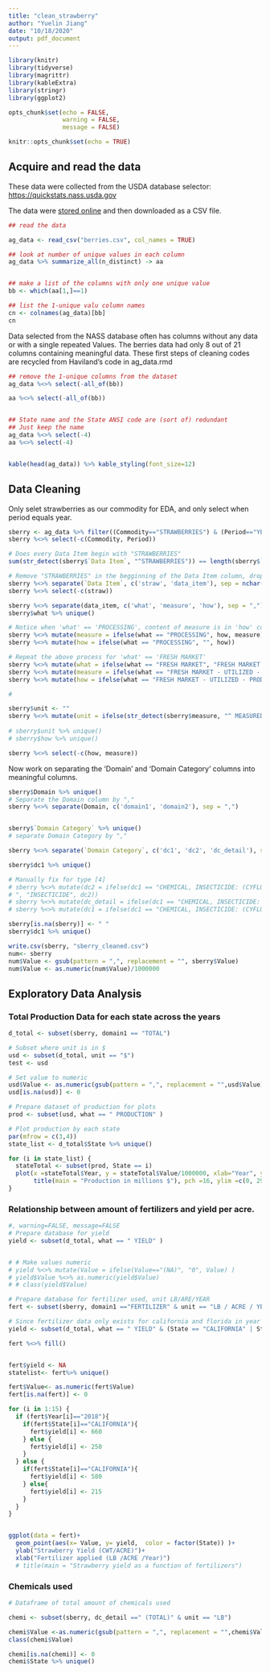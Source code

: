 ```yaml
---
title: "clean_strawberry"
author: "Yuelin Jiang"
date: "10/18/2020"
output: pdf_document
---
```


```r
library(knitr)
library(tidyverse)
library(magrittr)
library(kableExtra)
library(stringr)
library(ggplot2)

opts_chunk$set(echo = FALSE, 
               warning = FALSE,
               message = FALSE)

knitr::opts_chunk$set(echo = TRUE)
```

##  Acquire and read the data

These data were collected from the USDA database selector: <a href="https://quickstats.nass.usda.gov">https://quickstats.nass.usda.gov</a>

The data were <a href="https://quickstats.nass.usda.gov/results/D416E96E-3D5C-324C-9334-1D38DF88FFF1">stored online</a> and then downloaded as a CSV file.

```r
## read the data

ag_data <- read_csv("berries.csv", col_names = TRUE)

## look at number of unique values in each column
ag_data %>% summarize_all(n_distinct) -> aa


## make a list of the columns with only one unique value
bb <- which(aa[1,]==1)

## list the 1-unique valu column names 
cn <- colnames(ag_data)[bb]
cn
```

Data selected from the NASS database often has columns without any data or with a single repeated Values.  The berries data had only 8 out of 21 columns containing meaningful data. These first steps of cleaning codes are recycled from Haviland's code in ag_data.rmd

```r
## remove the 1-unique columns from the dataset
ag_data %<>% select(-all_of(bb))

aa %<>% select(-all_of(bb)) 


## State name and the State ANSI code are (sort of) redundant
## Just keep the name
ag_data %<>% select(-4)
aa %<>% select(-4) 


kable(head(ag_data)) %>% kable_styling(font_size=12)
```
## Data Cleaning
Only selet strawberries as our commodity for EDA, and only select when period equals year.


```r
sberry <- ag_data %>% filter((Commodity=="STRAWBERRIES") & (Period=="YEAR"))
sberry %<>% select(-c(Commodity, Period))

# Does every Data Item begin with "STRAWBERRIES"
sum(str_detect(sberry$`Data Item`, "^STRAWBERRIES")) == length(sberry$`Data Item`)

# Remove "STRAWBERRIES" in the begginning of the Data Item column, drop this column
sberry %<>% separate(`Data Item`, c('straw', 'data_item'), sep = nchar("STRAWBERRIES")+2)
sberry %<>% select(-c(straw))

sberry %<>% separate(data_item, c('what', 'measure', 'how'), sep = ",")
sberry$what %>% unique()

# Notice when 'what' == 'PROCESSING', content of measure is in 'how' column. Switch the content
sberry %<>% mutate(measure = ifelse(what == "PROCESSING", how, measure))
sberry %<>% mutate(how = ifelse(what == "PROCESSING", "", how))

# Repeat the above process for 'what' == 'FRESH MARKET'
sberry %<>% mutate(what = ifelse(what == "FRESH MARKET", "FRESH MARKET - UTILIZED - PRODUCTION", what))
sberry %<>% mutate(measure = ifelse(what == "FRESH MARKET - UTILIZED - PRODUCTION", how, measure))
sberry %<>% mutate(how = ifelse(what == "FRESH MARKET - UTILIZED - PRODUCTION", "", how))

# 

sberry$unit <- ""
sberry %<>% mutate(unit = ifelse(str_detect(sberry$measure, "^ MEASURED IN "), substr(sberry$measure, nchar(" MEASURED IN ")+1, nchar(sberry$measure)))) 
                 
# sberry$unit %>% unique()     
# sberry$how %>% unique()

sberry %<>% select(-c(how, measure))
```

Now work on separating the 'Domain' and 'Domain Category' columns into meaningful columns.

```r


sberry$Domain %>% unique()
# Separate the Domain column by ","
sberry %<>% separate(Domain, c('domain1', 'domain2'), sep = ",")


sberry$`Domain Category` %>% unique()
# separate Domain Category by ","

sberry %<>% separate(`Domain Category`, c('dc1', 'dc2', 'dc_detail'), sep = "[,\\:]", convert = TRUE, extra = "merge")

sberry$dc1 %>% unique()

# Manually fix for type [4]
# sberry %<>% mutate(dc2 = ifelse(dc1 == "CHEMICAL, INSECTICIDE: (CYFLUMETOFEN�= 138831)
# ", "INSECTICIDE", dc2))
# sberry %<>% mutate(dc_detail = ifelse(dc1 == "CHEMICAL, INSECTICIDE: (CYFLUMETOFEN\xa0= 138831)", "(CYFLUMETOFEN = 138831)", dc_detail))
# sberry %<>% mutate(dc1 = ifelse(dc1 == "CHEMICAL, INSECTICIDE: (CYFLUMETOFEN\xa0= 138831)", "CHEMICAL", dc1))

sberry[is.na(sberry)] <- " "
sberry$dc1 %>% unique()

```

```r
write.csv(sberry, "sberry_cleaned.csv")
num<- sberry
num$Value <- gsub(pattern = ",", replacement = "", sberry$Value)
num$Value <- as.numeric(num$Value)/1000000
```

## Exploratory Data Analysis

### Total Production Data for each state across the years
```r
d_total <- subset(sberry, domain1 == "TOTAL")

# Subset where unit is in $
usd <- subset(d_total, unit == "$")
test <- usd

# Set value to numeric
usd$Value <- as.numeric(gsub(pattern = ",", replacement = "",usd$Value))
usd[is.na(usd)] <- 0

# Prepare dataset of production for plots
prod <- subset(usd, what == " PRODUCTION" )

# Plot production by each state
par(mfrow = c(3,4))
state_list <- d_total$State %>% unique()

for (i in state_list) {
  stateTotal <- subset(prod, State == i)
  plot(x =stateTotal$Year, y = stateTotal$Value/1000000, xlab="Year", ylab=paste(i),
       title(main = "Production in millions $"), pch =16, ylim =c(0, 2900), xlim = c(2015, 2019))
}

```

### Relationship between amount of fertilizers and yield per acre.

```r
#, warning=FALSE, message=FALSE
# Prepare database for yield
yield <- subset(d_total, what == " YIELD" )


# # Make values numeric
# yield %<>% mutate(Value = ifelse(Value=="(NA)", "0", Value) )
# yield$Value %<>% as.numeric(yield$Value)  
# # class(yield$Value)

# Prepare database for fertilizer used, unit LB/ARE/YEAR
fert <- subset(sberry, domain1 =="FERTILIZER" & unit == "LB / ACRE / YEAR")

# Since fertilizer data only exists for california and florida in year 2018 and 2019, 
yield <- subset(d_total, what == " YIELD" & (State == "CALIFORNIA" | State== "FLORIDA")& (Year=="2019" |Year=="2018") ) 

fert %<>% fill()


fert$yield <- NA
statelist<- fert%>% unique()

fert$Value<- as.numeric(fert$Value)
fert[is.na(fert)] <- 0

for (i in 1:15) {
  if (fert$Year[i]=="2018"){
    if(fert$State[i]=="CALIFORNIA"){
      fert$yield[i] <- 660
    } else {
      fert$yield[i] <- 250
    }
  } else {
    if(fert$State[i]=="CALIFORNIA"){
      fert$yield[i] <- 580
    } else{
      fert$yield[i] <- 215
    }
  }
}


ggplot(data = fert)+
  geom_point(aes(x= Value, y= yield,  color = factor(State)) )+
  ylab("Strawberry Yield (CWT/ACRE)")+
  xlab("Fertilizer applied (LB /ACRE /Year)")
  # title(main = "Strawberry yield as a function of fertilizers")


```


### Chemicals used

```r
# Dataframe of total amount of chemicals used

chemi <- subset(sberry, dc_detail ==" (TOTAL)" & unit == "LB")

chemi$Value <-as.numeric(gsub(pattern = ",", replacement = "",chemi$Value)) 
class(chemi$Value)

chemi[is.na(chemi)] <- 0
chemi$State %>% unique()
```


```r

```


